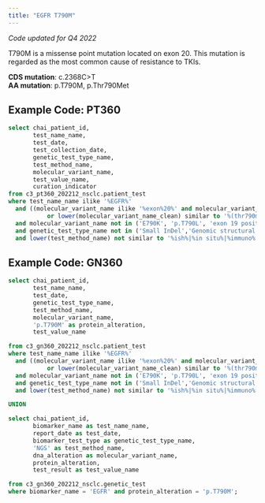 ```yaml
---
title: "EGFR T790M"
---
```

*Code updated for Q4 2022*

T790M is a missense point mutation located on exon 20. This mutation is regarded as the most common cause of resistance to TKIs.


**CDS mutation**: c.2368C>T <br>
**AA mutation**: p.T790M, p.Thr790Met


## Example Code: PT360
```sql
select chai_patient_id,
       test_name_name,
       test_date,
       test_collection_date,
       genetic_test_type_name,
       test_method_name,
       molecular_variant_name,
       test_value_name,
       curation_indicator
from c3_pt360_202212_nsclc.patient_test
where test_name_name ilike '%EGFR%'
  and ((molecular_variant_name ilike '%exon%20%' and molecular_variant_name ilike '%790%')
           or lower(molecular_variant_name_clean) similar to '%(thr790met|t790m|2369c>t)%')
  and molecular_variant_name not in ('E790K', 'p.T790L', 'exon 19 positive (negative T790M', 'exon 19 mutation, negative T790M', 'p.T790A')
  and genetic_test_type_name not in ('Small InDel','Genomic structural variant copy number','Gene deletion','Gene rearrangement','Protein Expression')
  and lower(test_method_name) not similar to '%ish%|%in situ%|%immuno%|not recorded';
```


## Example Code: GN360
```sql
select chai_patient_id,
       test_name_name,
       test_date,
       genetic_test_type_name,
       test_method_name,
       molecular_variant_name,
       'p.T790M' as protein_alteration,
       test_value_name

from c3_gn360_202212_nsclc.patient_test
where test_name_name ilike '%EGFR%'
  and ((molecular_variant_name ilike '%exon%20%' and molecular_variant_name ilike '%790%')
           or lower(molecular_variant_name_clean) similar to '%(thr790met|t790m|2369c>t)%')
  and molecular_variant_name not in ('E790K', 'p.T790L', 'exon 19 positive (negative T790M', 'exon 19 mutation, negative T790M', 'p.T790A')
  and genetic_test_type_name not in ('Small InDel','Genomic structural variant copy number','Gene deletion','Gene rearrangement','Protein Expression')
  and lower(test_method_name) not similar to '%ish%|%in situ%|%immuno%|not recorded'

UNION

select chai_patient_id,
       biomarker_name as test_name_name,
       report_date as test_date,
       biomarker_test_type as genetic_test_type_name,
       'NGS' as test_method_name,
       dna_alteration as molecular_variant_name,
       protein_alteration,
       test_result as test_value_name

from c3_gn360_202212_nsclc.genetic_test
where biomarker_name = 'EGFR' and protein_alteration = 'p.T790M';
```




